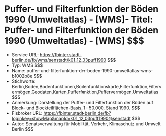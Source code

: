 # Puffer- und Filterfunktion der Böden 1990 (Umweltatlas) - [WMS]- Titel: Puffer- und Filterfunktion der Böden 1990 (Umweltatlas) - [WMS] $$$
- Service URL: https://fbinter.stadt-berlin.de/fb/wms/senstadt/k01_12_03puff1990 $$$
- Typ: WMS $$$
- Name: puffer-und-filterfunktion-der-boden-1990-umweltatlas-wms-b1002b8e $$$
- Stichworte: Berlin,Boden,Bodenfunktionen,Bodenfunktionskarte,Filterfunktion,Filtervermögen,Geodaten,Karten,Pufferfunktion,Puffervermögen,Umweltatlas $$$
- Anmerkung: Darstellung der Puffer- und Filterfunktion der Böden auf Block- und Blockteilflächen-Basis, 1 : 50.000, Stand 1990. $$$
- Fisbroker URL: https://fbinter.stadt-berlin.de/fb?loginkey=showMap&mapId=k01_12_03puff1990@senstadt $$$
- Autor: Senatsverwaltung für Mobilität, Verkehr, Klimaschutz und Umwelt Berlin $$$
